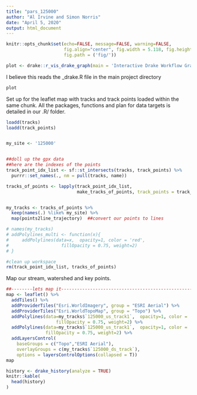 ```yaml
---
title: "pars_125000"
author: "Al Irvine and Simon Norris"
date: "April 5, 2020"
output: html_document
---
```


```r
knitr::opts_chunk$set(echo=FALSE, message=FALSE, warning=FALSE, 
                      fig.align="center", fig.width = 5.118, fig.height = 3.409,
                      fig.path = ('fig/'))
```


```r

plot <- drake::r_vis_drake_graph(main = 'Interactive Drake Workflow Graph Showing Project Structure and Dependencies')
```

 
I believe this reads the _drake.R file in the main project directory
```r
plot
```

Set up for the leaflet map with tracks and track points loaded within the same chunk.  All the packages, functions and plan for data targets is detailed in our .R/ folder.
```r
loadd(tracks)
loadd(track_points)


my_site <- '125000'


##doll up the gpx data
##here are the indexes of the points
track_point_idx_list <- sf::st_intersects(tracks, track_points) %>% 
  purrr::set_names(., nm = pull(tracks, name))

tracks_of_points <- lapply(track_point_idx_list, 
                           make_tracks_of_points, track_points = track_points)


my_tracks <- tracks_of_points %>% 
  keep(names(.) %like% my_site) %>% 
  map(points2line_trajectory)  ##convert our points to lines

# names(my_tracks)
# addPolylines_multi <- function(x){
#     addPolylines(data=x,  opacity=1, color = 'red',
#                    fillOpacity = 0.75, weight=2)
# }

#clean up workspace
rm(track_point_idx_list, tracks_of_points)
```

Map our stream, watershed and key points.

```r
##--------lets map it-----------------------------------------------------------------------
map <- leaflet() %>%
  addTiles() %>%
  addProviderTiles("Esri.WorldImagery", group = "ESRI Aerial") %>% 
  addProviderTiles("Esri.WorldTopoMap", group = "Topo") %>%
  addPolylines(data=my_tracks$`125000_us_track1`,  opacity=1, color = 'red',
                   fillOpacity = 0.75, weight=2) %>%
  addPolylines(data=my_tracks$`125000_us_track1`,  opacity=1, color = 'blue',
               fillOpacity = 0.75, weight=2) %>%
  addLayersControl(
    baseGroups = c("Topo","ESRI Aerial"),
    overlayGroups = c(my_tracks$`125000_ds_track`),
    options = layersControlOptions(collapsed = T))
map
```


```r

history <- drake_history(analyze = TRUE)
knitr::kable(
  head(history)
)
```

